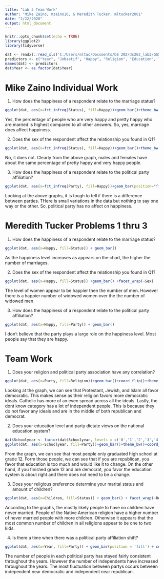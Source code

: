 ```yaml
---
title: "Lab 3 Team Work"
author: "Mike Zaino, mzaino16, & Meredith Tucker, mltucker2001"
date: "2/22/2020"
output: html_document
---
```


```r
knitr::opts_chunk$set(echo = TRUE)
library(ggplot2)
library(tidyverse)
```

```r
dat <- readxl::read_xls('C:/Users/mltuc/Documents/DS 202/ds202_lab3/GSS.xls')
predictors <- c("Year", "Jobsatif", "Happy", "Religion", "Education", "Addiction", "Cityproblems", "Space", "Party", "Race", "Sex", "Schoolyear", "Age", "Children", "Status", "ID", "Ballot")
names(dat) <- predictors
dat$Year <- as.factor(dat$Year)
```


# Mike Zaino Individual Work 

1. How does the happiness of a respondent relate to the marriage status?
```r
ggplot(dat, aes(x=fct_infreq(Status), fill=Happy))+geom_bar()+theme_bw()
```

Yes, the percentage of people who are very happy and pretty happy who are married is highest compared to all other answers. So, yes, marriage does affect happiness.

2. Does the sex of the respondent affect the relationship you found in Q1?

```r
ggplot(dat, aes(x=fct_infreq(Status), fill=Happy))+geom_bar()+theme_bw() +facet_wrap(~Sex)
```

No, it does not. Clearly from the above graph, males and females have about the same percentage of pretty happy and very happy people.

3. How does the happiness of a respondent relate to the political party affiliation?

```r
ggplot(dat, aes(x=fct_infreq(Party), fill=Happy))+geom_bar(position="fill")+theme_bw()
```

Looking at the above graphs, it is tough to tell if there is a difference between parties. THere is small variations in the data but nothing to say one way or the other. So, political party has no affect on happiness.


# Meredith Tucker Problems 1 thru 3

1. How does the happiness of a respondent relate to the marriage status?

```r

ggplot(dat, aes(x=Happy, fill=Status)) + geom_bar()

```

As the happiness level increases as appears on the chart, the higher the number of marriages.

2. Does the sex of the respondent affect the relationship you found in Q1?
```r
ggplot(dat, aes(x=Happy, fill=Status)) +geom_bar() +facet_wrap(~Sex)
```

The level of women appear to be happier then the number of men. However there is a happier number of widowed women over the the number of widowed men.

3. How does the happiness of a respondent relate to the political party affiliation?

```r
ggplot(dat, aes(x=Happy, fill=Party)) + geom_bar()

```
I don't believe that the party plays a large role on the happiness level. Most people say that they are happy.


# Team Work
1. Does your religion and political party association have any correlation?
```r
ggplot(dat, aes(x=Party, fill=Religion))+geom_bar()+coord_flip()+theme_bw()+facet_wrap(~Religion, scales="free_x")
```

Looking at the graph, we can see that Protestant, Jewish, and Islam all favor democratic. This makes sense as their religion favors more democratic ideals. Catholic has more of an even spread across all the ideals. Lastly, the dont know category has a lot of independent people. This is because they do not favor any ideals and are in the middle of both republican and democrat.

2. Does your education level and party dictate views on the national education system?

```r
dat$Schoolyear <- factor(dat$Schoolyear, levels = c('0','1','2','3','4','5','6','7','8','9','10','11','12','13','14','15','16','17','18','19','20', 'Dont know', 'No answer'))
ggplot(dat, aes(x=Schoolyear, fill=Party))+geom_bar()+theme_bw()+coord_flip()+facet_wrap(~Education, scales="free_x")
```

From the graph, we can see that most people only graduated high school at grade 12. Form those people, we can see that if you are republican, you favor that education is too much and would like it to change. On the other hand, if you finished grade 12 and are democrat, you favor the education  system is about right and there does not need to be a change.

3. Does your religious preference determine your marital status and amount of children?

```r
ggplot(dat, aes(x=Children, fill=Status)) + geom_bar() + facet_wrap(~Religion, scales='free_x') + coord_flip() + labs( title='Amount of Children')


```

According to the graphs, the mostly likely people to have no children have never married. People of the Native American religion have a higher number of never married people with more children. Otherwise it appears that the most common number of children in all religions appear to be one to two kids.

4. Is there a time when there was a political party affiliation shift?

```r

ggplot(dat, aes(x=Year, fill=Party)) + geom_bar(position = 'fill') + coord_flip() + labs(title='Political Party Affiliation by Year')

```

The number of people in each political party has stayed fairly consistent throughout the years. However the number of independents have increased throughout the years. The most fluctuation between partys occurs between independent near democratic and independent near republican.




